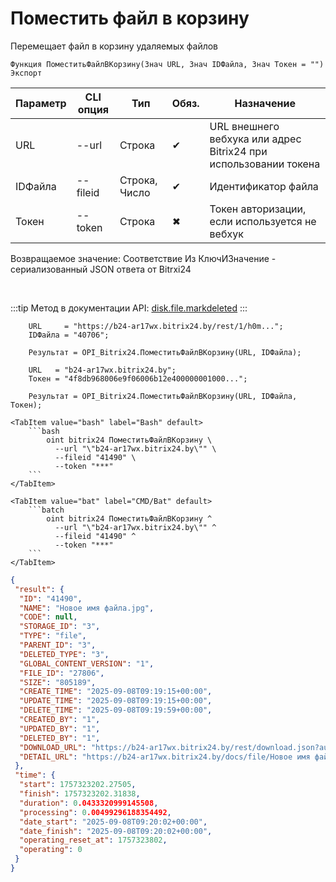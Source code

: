 ﻿---
sidebar_position: 6
description: Поместить файл в корзину и другие функции для работы с Bitrix24 в Открытом пакете интеграций - бесплатной open-source библиотеке интеграций для 1С:Предприятие 8, OneScript и CLI
keywords: [1C, 1С, 1С:Предприятие, 1С:Предприятие 8.3, API, Интеграция, Сервисы, Обмен, OneScript, CLI, Bitrix24]
---


# Поместить файл в корзину
 Перемещает файл в корзину удаляемых файлов



`Функция ПоместитьФайлВКорзину(Знач URL, Знач IDФайла, Знач Токен = "") Экспорт`

  | Параметр | CLI опция | Тип | Обяз. | Назначение |
  |-|-|-|-|-|
  | URL | --url | Строка | &#x2714; | URL внешнего вебхука или адрес Bitrix24 при использовании токена |
  | IDФайла | --fileid | Строка, Число | &#x2714; | Идентификатор файла |
  | Токен | --token | Строка | &#x2716; | Токен авторизации, если используется не вебхук |

  
  Возвращаемое значение:   Соответствие Из КлючИЗначение - сериализованный JSON ответа от Bitrxi24

<br/>

:::tip
Метод в документации API: [disk.file.markdeleted](https://dev.1c-bitrix.ru/rest_help/disk/file/disk_file_markdeleted.php)
:::
<br/>



```bsl title="Пример использования для 1С:Предприятие/OneScript"
    URL     = "https://b24-ar17wx.bitrix24.by/rest/1/h0m...";
    IDФайла = "40706";

    Результат = OPI_Bitrix24.ПоместитьФайлВКорзину(URL, IDФайла);

    URL   = "b24-ar17wx.bitrix24.by";
    Токен = "4f8db968006e9f06006b12e400000001000...";

    Результат = OPI_Bitrix24.ПоместитьФайлВКорзину(URL, IDФайла, Токен);
```
    

 <Tabs>
  
    <TabItem value="bash" label="Bash" default>
        ```bash
            oint bitrix24 ПоместитьФайлВКорзину \
              --url "\"b24-ar17wx.bitrix24.by\"" \
              --fileid "41490" \
              --token "***"
        ```
    </TabItem>
  
    <TabItem value="bat" label="CMD/Bat" default>
        ```batch
            oint bitrix24 ПоместитьФайлВКорзину ^
              --url "\"b24-ar17wx.bitrix24.by\"" ^
              --fileid "41490" ^
              --token "***"
        ```
    </TabItem>
</Tabs>


```json title="Результат"
{
 "result": {
  "ID": "41490",
  "NAME": "Новое имя файла.jpg",
  "CODE": null,
  "STORAGE_ID": "3",
  "TYPE": "file",
  "PARENT_ID": "3",
  "DELETED_TYPE": "3",
  "GLOBAL_CONTENT_VERSION": "1",
  "FILE_ID": "27806",
  "SIZE": "805189",
  "CREATE_TIME": "2025-09-08T09:19:15+00:00",
  "UPDATE_TIME": "2025-09-08T09:19:15+00:00",
  "DELETE_TIME": "2025-09-08T09:19:59+00:00",
  "CREATED_BY": "1",
  "UPDATED_BY": "1",
  "DELETED_BY": "1",
  "DOWNLOAD_URL": "https://b24-ar17wx.bitrix24.by/rest/download.json?auth=4bacbe68006e9f06006b12e400000001000007a1234b80201da271a28f81950897523c&token=disk%7CaWQ9NDE0OTAmXz1EZEMzSDN3aG52bHY3b3NwMXpnY1R0ajlkdldKejVxbQ%3D%3D%7CImRvd25sb2FkfGRpc2t8YVdROU5ERTBPVEFtWHoxRVpFTXpTRE4zYUc1MmJIWTNiM053TVhwblkxUjBhamxrZGxkS2VqVnhiUT09fDRiYWNiZTY4MDA2ZTlmMDYwMDZiMTJlNDAwMDAwMDAxMDAwMDA3YTEyMzRiODAyMDFkYTI3MWEyOGY4MTk1MDg5NzUyM2Mi.yK%2BbrV%2FtHbZCCaOo9VQLJvqT5OHtLtTbf0%2FSyODC6sU%3D",
  "DETAIL_URL": "https://b24-ar17wx.bitrix24.by/docs/file/Новое имя файла.jpgi17573231993477i"
 },
 "time": {
  "start": 1757323202.27505,
  "finish": 1757323202.31838,
  "duration": 0.0433320999145508,
  "processing": 0.00499296188354492,
  "date_start": "2025-09-08T09:20:02+00:00",
  "date_finish": "2025-09-08T09:20:02+00:00",
  "operating_reset_at": 1757323802,
  "operating": 0
 }
}
```
